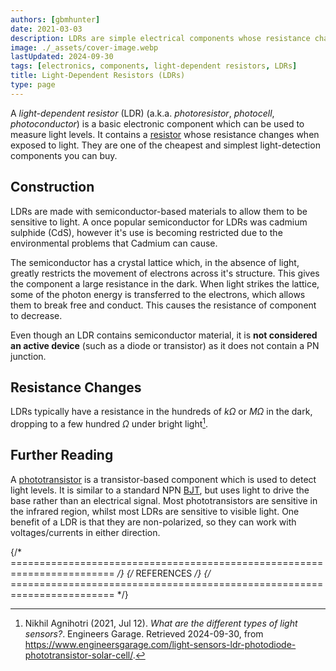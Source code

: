 ```yaml
---
authors: [gbmhunter]
date: 2021-03-03
description: LDRs are simple electrical components whose resistance changes with light intensity. They are useful as a cheap solution for basic light detection.
image: ./_assets/cover-image.webp
lastUpdated: 2024-09-30
tags: [electronics, components, light-dependent resistors, LDRs]
title: Light-Dependent Resistors (LDRs)
type: page
---
```


<WarningIsNotes />

A _light-dependent resistor_ (LDR) (a.k.a. _photoresistor_, _photocell_, _photoconductor_) is a basic electronic component which can be used to measure light levels. It contains a [resistor](/electronics/components/resistors/) whose resistance changes when exposed to light. They are one of the cheapest and simplest light-detection components you can buy.

## Construction

LDRs are made with semiconductor-based materials to allow them to be sensitive to light. A once popular semiconductor for LDRs was cadmium sulphide (CdS), however it's use is becoming restricted due to the environmental problems that Cadmium can cause.

The semiconductor has a crystal lattice which, in the absence of light, greatly restricts the movement of electrons across it's structure. This gives the component a large resistance in the dark. When light strikes the lattice, some of the photon energy is transferred to the electrons, which allows them to break free and conduct. This causes the resistance of component to decrease.

Even though an LDR contains semiconductor material, it is **not considered an active device** (such as a diode or transistor) as it does not contain a PN junction.

## Resistance Changes

LDRs typically have a resistance in the hundreds of $k\Omega$ or $M\Omega$ in the dark, dropping to a few hundred $\Omega$ under bright light[^engineers-garage-light-sensors].

## Further Reading

A [phototransistor](/electronics/components/sensors/phototransistors/) is a transistor-based component which is used to detect light levels. It is similar to a standard NPN [BJT](/electronics/components/transistors/bipolar-junction-transistors-bjts/), but uses light to drive the base rather than an electrical signal. Most phototransistors are sensitive in the infrared region, whilst most LDRs are sensitive to visible light. One benefit of a LDR is that they are non-polarized, so they can work with voltages/currents in either direction.

{/* ======================================================================== */}
{/* REFERENCES */}
{/* ======================================================================== */}

[^engineers-garage-light-sensors]: Nikhil Agnihotri (2021, Jul 12). _What are the different types of light sensors?_. Engineers Garage. Retrieved 2024-09-30, from https://www.engineersgarage.com/light-sensors-ldr-photodiode-phototransistor-solar-cell/.